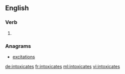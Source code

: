 ==English==

===Verb===
{{head|en}}

# {{en-third-person singular of|intoxicate}}

===Anagrams===
* [[excitations#English|excitations]]

[[de:intoxicates]]
[[fr:intoxicates]]
[[ml:intoxicates]]
[[vi:intoxicates]]